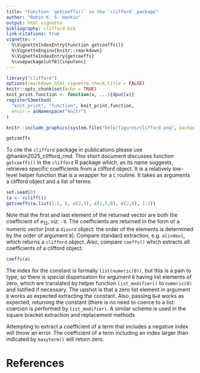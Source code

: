 ```yaml
---
title: "Function `getcoeffs()` in the `clifford` package"
author: "Robin K. S. Hankin"
output: html_vignette
bibliography: clifford.bib
link-citations: true
vignette: >
  %\VignetteIndexEntry{Function getcoeffs()}
  %\VignetteEngine{knitr::rmarkdown}
  %\VignetteIndexEntry{getcoeffs}
  %\usepackage[utf8]{inputenc}
---
```

 

```r
library("clifford")
options(rmarkdown.html_vignette.check_title = FALSE)
knitr::opts_chunk$set(echo = TRUE)
knit_print.function <- function(x, ...){dput(x)}
registerS3method(
  "knit_print", "function", knit_print.function,
  envir = asNamespace("knitr")
)
```

```r
knitr::include_graphics(system.file("help/figures/clifford.png", package = "clifford"))
```

```r
getcoeffs
```

To cite the `clifford` package in publications please use
@hankin2025_clifford_rmd.  This short document discusses function
`getcoeffs()` in the `clifford` R package which, as its name suggests,
retrieves specific coefficients from a clifford object.  It is a
relatively low-level helper function that is a wrapper for a `C`
routine.  It takes as arguments a clifford object and a list of terms:

```r
set.seed(0)
(a <- rcliff())
getcoeffs(a,list(1:2, 0, c(2,5), c(1,5,6), c(2,6), 1:2))
```

Note that the first and last element of the returned vector are both
the coefficient of $e_{12}$, _viz._ `-9`.  The coefficients are
returned in the form of a numeric vector [not a `disord` object: the
order of the elements is determined by the order of argument `B`].
Compare standard extraction, e.g. `a[index]`, which returns a
`clifford` object.  Also, compare `coeffs()` which extracts _all_
coefficients of a clifford object:

```r
coeffs(a)
```

The index for the constant is formally `list(numeric(0))`, but this is
a pain to type, so there is special dispensation for argument `B`
having list elements of zero, which are translated by helper function
`list_modifier()` to `numeric(0)` and listified if necessary.  The
upshot is that a zero list element in argument `B` works as expected
extracting the constant.  Also, passing `B=0` works as expected,
returning the constant (there is no need to coerce to a list: coercion
is performed by `list_modifier)`.  A similar scheme is used in the
square bracket extraction and replacement methods

Attempting to extract a coefficient of a term that includes a negative
index will throw an error.  The coefficient of a term including an
index larger than indicated by `maxyterm()` will return zero.

# References

